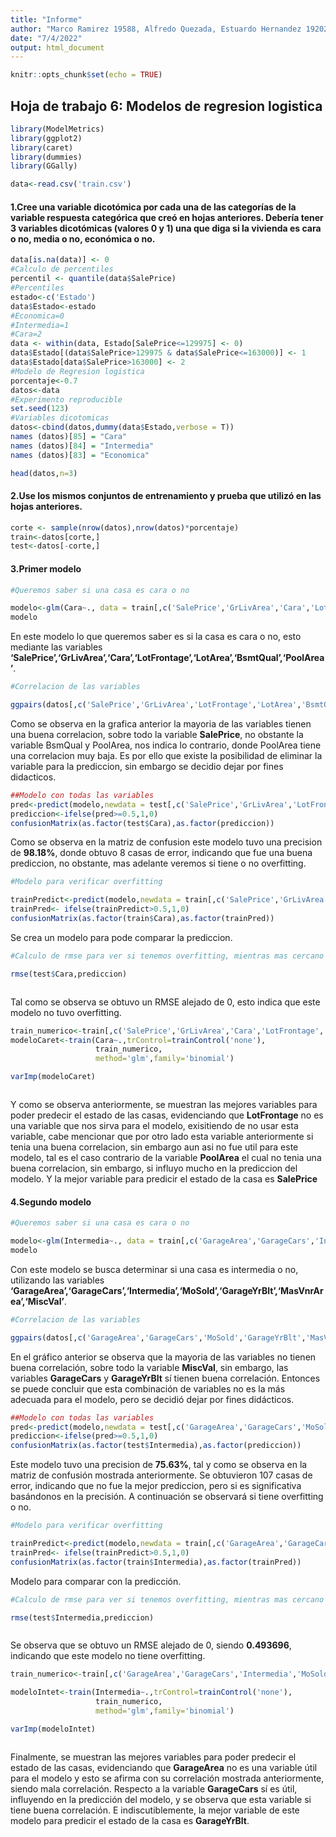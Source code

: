 ```yaml
---
title: "Informe"
author: "Marco Ramirez 19588, Alfredo Quezada, Estuardo Hernandez 19202"
date: "7/4/2022"
output: html_document
---
```


```r
knitr::opts_chunk$set(echo = TRUE)
```


## Hoja de trabajo 6: Modelos de regresion logistica

```r
library(ModelMetrics)
library(ggplot2)
library(caret)
library(dummies)
library(GGally)

data<-read.csv('train.csv')


```



#### 1.Cree una variable dicotómica por cada una de las categorías de la variable respuesta categórica que creó en hojas anteriores. Debería tener 3 variables dicotómicas (valores 0 y 1) una que diga si la vivienda es cara o no, media o no, económica o no.
```r

data[is.na(data)] <- 0
#Calculo de percentiles
percentil <- quantile(data$SalePrice)
#Percentiles
estado<-c('Estado')
data$Estado<-estado
#Economica=0
#Intermedia=1
#Cara=2
data <- within(data, Estado[SalePrice<=129975] <- 0)
data$Estado[(data$SalePrice>129975 & data$SalePrice<=163000)] <- 1
data$Estado[data$SalePrice>163000] <- 2
#Modelo de Regresion logistica
porcentaje<-0.7
datos<-data
#Experimento reproducible
set.seed(123)
#Variables dicotomicas
datos<-cbind(datos,dummy(data$Estado,verbose = T))
names (datos)[85] = "Cara"
names (datos)[84] = "Intermedia"
names (datos)[83] = "Economica"

head(datos,n=3)

```

#### 2.Use los mismos conjuntos de entrenamiento y prueba que utilizó en las hojas anteriores.
```r
corte <- sample(nrow(datos),nrow(datos)*porcentaje)
train<-datos[corte,]
test<-datos[-corte,]

```

#### 3.Primer modelo

```r

#Queremos saber si una casa es cara o no

modelo<-glm(Cara~., data = train[,c('SalePrice','GrLivArea','Cara','LotFrontage','LotArea','BsmtQual','PoolArea')],family = binomial(), maxit=100)
modelo

```
En este modelo lo que queremos saber es si la casa es cara o no, esto mediante las variables **'SalePrice','GrLivArea','Cara','LotFrontage','LotArea','BsmtQual','PoolArea'**.

```r

#Correlacion de las variables

ggpairs(datos[,c('SalePrice','GrLivArea','LotFrontage','LotArea','BsmtQual','PoolArea')])

```

Como se observa en la grafica anterior la mayoria de las variables tienen una buena correlacion, sobre todo la variable **SalePrice**, no obstante la variable BsmQual y PoolArea, nos indica lo contrario, donde PoolArea tiene una correlacion muy baja. Es por ello que existe la posibilidad de eliminar la variable para la prediccion, sin embargo se decidio dejar por fines didacticos. 

```r


##Modelo con todas las variables
pred<-predict(modelo,newdata = test[,c('SalePrice','GrLivArea','LotFrontage','LotArea','BsmtQual','PoolArea')], type = "response")
prediccion<-ifelse(pred>=0.5,1,0)
confusionMatrix(as.factor(test$Cara),as.factor(prediccion))

```

Como se observa en la matriz de confusion este modelo tuvo una precision de **98.18%**, donde obtuvo 8 casas de error, indicando que fue una buena prediccion, no obstante, mas adelante veremos si tiene o no overfitting. 

```r

#Modelo para verificar overfitting

trainPredict<-predict(modelo,newdata = train[,c('SalePrice','GrLivArea','LotFrontage','LotArea','BsmtQual','PoolArea')], type = "response")
trainPred<- ifelse(trainPredict>0.5,1,0)
confusionMatrix(as.factor(train$Cara),as.factor(trainPred))

```
Se crea un modelo para pode comparar la prediccion.
```r
#Calculo de rmse para ver si tenemos overfitting, mientras mas cercano a 0 mayor overffiting.

rmse(test$Cara,prediccion)



```
Tal como se observa se obtuvo un RMSE alejado de 0, esto indica que este modelo no tuvo overfitting.

```r
train_numerico<-train[,c('SalePrice','GrLivArea','Cara','LotFrontage','LotArea','BsmtQual','PoolArea')]
modeloCaret<-train(Cara~.,trControl=trainControl('none'),
                   train_numerico,
                   method='glm',family='binomial')

varImp(modeloCaret)



```
Y como se observa anteriormente, se muestran las mejores variables para poder predecir el estado de las casas, evidenciando que **LotFrontage** no es una variable que nos sirva para el modelo, exisitiendo de no usar esta variable, cabe mencionar que por otro lado esta variable anteriormente si tenia una buena correlacion, sin embargo aun asi no fue util para este modelo, tal es el caso contrario de la variable **PoolArea** el cual no tenia una buena correlacion, sin embargo, si influyo mucho en la prediccion del modelo. 
Y la mejor variable para predicir el estado de la casa es **SalePrice**


#### 4.Segundo modelo

```r

#Queremos saber si una casa es cara o no

modelo<-glm(Intermedia~., data = train[,c('GarageArea','GarageCars','Intermedia','MoSold','GarageYrBlt','MasVnrArea','MiscVal')],family = binomial(), maxit=100)
modelo

```
Con este modelo se busca determinar si una casa es intermedia o no, utilizando las variables **'GarageArea','GarageCars','Intermedia','MoSold','GarageYrBlt','MasVnrArea','MiscVal'**.

```r

#Correlacion de las variables

ggpairs(datos[,c('GarageArea','GarageCars','MoSold','GarageYrBlt','MasVnrArea','MiscVal')])

```

En el gráfico anterior se observa que la mayoria de las variables no tienen buena correlación, sobre todo la variable **MiscVal**, sin embargo, las variables **GarageCars** y **GarageYrBlt** sí tienen buena correlación. Entonces se puede concluir que esta combinación de variables no es la más adecuada para el modelo, pero se decidió dejar por fines didácticos.

```r


##Modelo con todas las variables
pred<-predict(modelo,newdata = test[,c('GarageArea','GarageCars','MoSold','GarageYrBlt','MasVnrArea','MiscVal')], type = "response")
prediccion<-ifelse(pred>=0.5,1,0)
confusionMatrix(as.factor(test$Intermedia),as.factor(prediccion))

```

Este modelo tuvo una precision de **75.63%**, tal y como se observa en la matriz de confusión mostrada anteriormente. Se obtuvieron 107 casas de error, indicando que no fue la mejor prediccion, pero si es significativa basándonos en la precisión. A continuación se observará si tiene overfitting o no. 

```r

#Modelo para verificar overfitting

trainPredict<-predict(modelo,newdata = train[,c('GarageArea','GarageCars','MoSold','GarageYrBlt','MasVnrArea','MiscVal')], type = "response")
trainPred<- ifelse(trainPredict>0.5,1,0)
confusionMatrix(as.factor(train$Intermedia),as.factor(trainPred))

```
Modelo para comparar con la predicción.
```r
#Calculo de rmse para ver si tenemos overfitting, mientras mas cercano a 0 mayor overffiting.

rmse(test$Intermedia,prediccion)



```
Se observa que se obtuvo un RMSE alejado de 0, siendo **0.493696**, indicando que este modelo no tiene overfitting.

```r
train_numerico<-train[,c('GarageArea','GarageCars','Intermedia','MoSold','GarageYrBlt','MasVnrArea','MiscVal')]

modeloIntet<-train(Intermedia~.,trControl=trainControl('none'),
                   train_numerico,
                   method='glm',family='binomial')

varImp(modeloIntet)



```
Finalmente, se muestran las mejores variables para poder predecir el estado de las casas, evidenciando que **GarageArea** no es una variable útil para el modelo y esto se afirma con su correlación mostrada anteriormente, siendo mala correlación. Respecto a la variable **GarageCars** sí es útil, influyendo en la predicción del modelo, y se observa que esta variable si tiene buena correlación. E indiscutiblemente, la mejor variable de este modelo para predicir el estado de la casa es **GarageYrBlt**.
